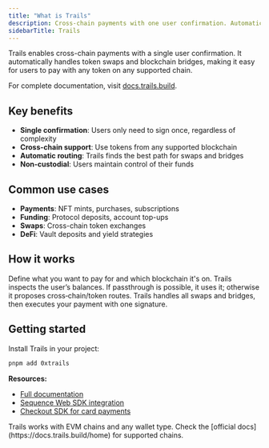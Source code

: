 ```yaml
---
title: "What is Trails"
description: Cross-chain payments with one user confirmation. Automatically handle swaps and bridges across different blockchains.
sidebarTitle: Trails
---
```


Trails enables cross-chain payments with a single user confirmation. It automatically handles token swaps and blockchain bridges, making it easy for users to pay with any token on any supported chain.

For complete documentation, visit [docs.trails.build](https://docs.trails.build/home).

## Key benefits

- **Single confirmation**: Users only need to sign once, regardless of complexity
- **Cross-chain support**: Use tokens from any supported blockchain
- **Automatic routing**: Trails finds the best path for swaps and bridges
- **Non-custodial**: Users maintain control of their funds

## Common use cases

- **Payments**: NFT mints, purchases, subscriptions
- **Funding**: Protocol deposits, account top-ups
- **Swaps**: Cross-chain token exchanges
- **DeFi**: Vault deposits and yield strategies

## How it works

<Steps>
  <Step title="Set your intent">
    Define what you want to pay for and which blockchain it's on.
  </Step>
  <Step title="Find the route">
    Trails inspects the user’s balances. If passthrough is possible, it uses it; otherwise it proposes cross‑chain/token routes.
  </Step>
  <Step title="Execute payment">
    Trails handles all swaps and bridges, then executes your payment with one signature.
  </Step>
</Steps>

## Getting started

Install Trails in your project:

```bash
pnpm add 0xtrails
```

**Resources:**
- [Full documentation](https://docs.trails.build/home)
- [Sequence Web SDK integration](/sdk/web/overview)
- [Checkout SDK for card payments](/solutions/payments/checkout-sdk)

<Info>
Trails works with EVM chains and any wallet type. Check the [official docs](https://docs.trails.build/home) for supported chains.
</Info>
